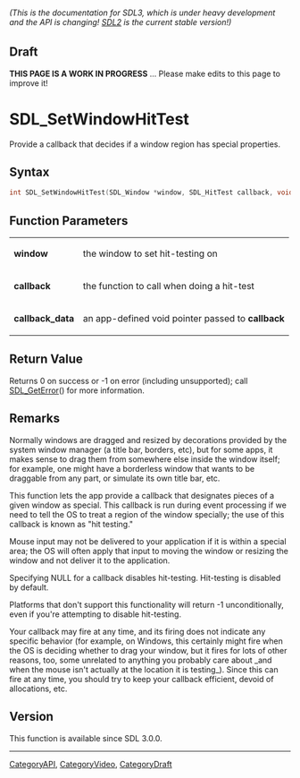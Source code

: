 ====== (This is the documentation for SDL3, which is under heavy development and the API is changing! [https://wiki.libsdl.org/ SDL2] is the current stable version!) ======

== Draft ==

'''THIS PAGE IS A WORK IN PROGRESS''' ... Please make edits to this page to improve it!


<!-- #*^*^*^*^*See https://wiki.libsdl.org/SGFunctions for details on editing this page*^*^*^*^* -->
= SDL_SetWindowHitTest =

Provide a callback that decides if a window region has special properties.

== Syntax ==

<syntaxhighlight lang='c'>
int SDL_SetWindowHitTest(SDL_Window *window, SDL_HitTest callback, void *callback_data);
</syntaxhighlight>

== Function Parameters ==

{|
|'''window'''
|the window to set hit-testing on
|-
|'''callback'''
|the function to call when doing a hit-test
|-
|'''callback_data'''
|an app-defined void pointer passed to '''callback'''
|}

== Return Value ==

Returns 0 on success or -1 on error (including unsupported); call
[[SDL_GetError]]() for more information.

== Remarks ==

Normally windows are dragged and resized by decorations provided by the
system window manager (a title bar, borders, etc), but for some apps, it
makes sense to drag them from somewhere else inside the window itself; for
example, one might have a borderless window that wants to be draggable from
any part, or simulate its own title bar, etc.

This function lets the app provide a callback that designates pieces of a
given window as special. This callback is run during event processing if we
need to tell the OS to treat a region of the window specially; the use of
this callback is known as "hit testing."

Mouse input may not be delivered to your application if it is within a
special area; the OS will often apply that input to moving the window or
resizing the window and not deliver it to the application.

Specifying NULL for a callback disables hit-testing. Hit-testing is
disabled by default.

Platforms that don't support this functionality will return -1
unconditionally, even if you're attempting to disable hit-testing.

Your callback may fire at any time, and its firing does not indicate any
specific behavior (for example, on Windows, this certainly might fire when
the OS is deciding whether to drag your window, but it fires for lots of
other reasons, too, some unrelated to anything you probably care about _and
when the mouse isn't actually at the location it is testing_). Since this
can fire at any time, you should try to keep your callback efficient,
devoid of allocations, etc.

== Version ==

This function is available since SDL 3.0.0.

----
[[CategoryAPI]], [[CategoryVideo]], [[CategoryDraft]]
<!-- #See the Style Guide for instructions on editing the footer. -->


